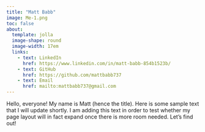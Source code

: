 ```yaml
---
title: "Matt Babb"
image: Me-1.png
toc: false
about:
  template: jolla
  image-shape: round
  image-width: 17em
  links:
    - text: LinkedIn
      href: https://www.linkedin.com/in/matt-babb-854b1523b/
    - text: GitHub
      href: https://github.com/mattbabb737
    - text: Email
      href: mailto:mattbabb737@gmail.com
---
```


Hello, everyone! My name is Matt (hence the title). Here is some sample text that I will update shortly. I am adding this text in order to test whether my page layout will in fact expand once there is more room needed. Let's find out!
